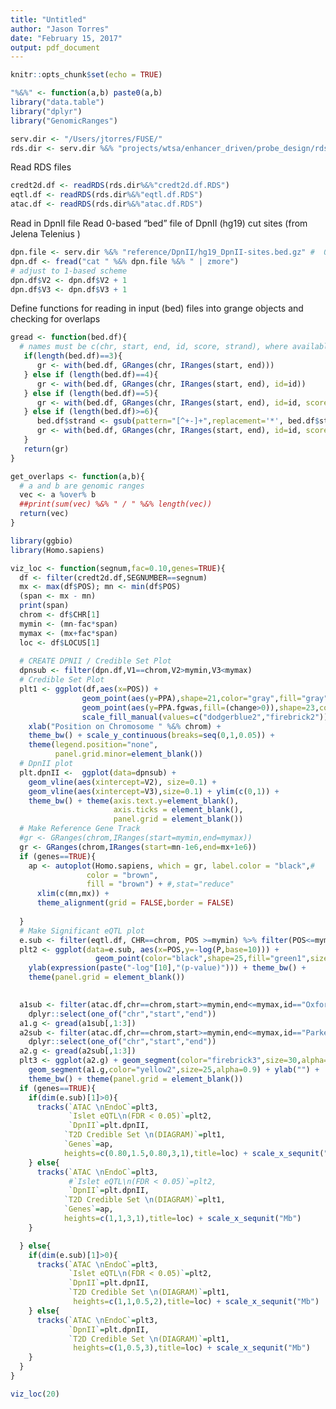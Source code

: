```yaml
---
title: "Untitled"
author: "Jason Torres"
date: "February 15, 2017"
output: pdf_document
---
```


```r
knitr::opts_chunk$set(echo = TRUE)
```


```r
"%&%" <- function(a,b) paste0(a,b) 
library("data.table")
library("dplyr")
library("GenomicRanges")

serv.dir <- "/Users/jtorres/FUSE/"
rds.dir <- serv.dir %&% "projects/wtsa/enhancer_driven/probe_design/rds/"

```

Read RDS files 

```r

credt2d.df <- readRDS(rds.dir%&%"credt2d.df.RDS")
eqtl.df <- readRDS(rds.dir%&%"eqtl.df.RDS")
atac.df <- readRDS(rds.dir%&%"atac.df.RDS")

```

Read in DpnII file 
Read 0-based "bed" file of DpnII (hg19) cut sites (from Jelena Telenius )

```r
dpn.file <- serv.dir %&% "reference/DpnII/hg19_DpnII-sites.bed.gz" #  0-based bed file 
dpn.df <- fread("cat " %&% dpn.file %&% " | zmore")
# adjust to 1-based scheme 
dpn.df$V2 <- dpn.df$V2 + 1 
dpn.df$V3 <- dpn.df$V3 + 1 
```


Define functions for reading in input (bed) files into grange objects and checking for overlaps 

```r

gread <- function(bed.df){
  # names must be c(chr, start, end, id, score, strand), where available 
   if(length(bed.df)==3){
      gr <- with(bed.df, GRanges(chr, IRanges(start, end)))
   } else if (length(bed.df)==4){
      gr <- with(bed.df, GRanges(chr, IRanges(start, end), id=id))
   } else if (length(bed.df)==5){
      gr <- with(bed.df, GRanges(chr, IRanges(start, end), id=id, score=score))
   } else if (length(bed.df)>=6){
      bed.df$strand <- gsub(pattern="[^+-]+",replacement='*', bed.df$strand)
      gr <- with(bed.df, GRanges(chr, IRanges(start, end), id=id, score=score, strand=strand))
   }
   return(gr)
}

get_overlaps <- function(a,b){
  # a and b are genomic ranges
  vec <- a %over% b
  ##print(sum(vec) %&% " / " %&% length(vec))
  return(vec)
}

```


```r
library(ggbio)
library(Homo.sapiens)

viz_loc <- function(segnum,fac=0.10,genes=TRUE){
  df <- filter(credt2d.df,SEGNUMBER==segnum)
  mx <- max(df$POS); mn <- min(df$POS)
  (span <- mx - mn)
  print(span)
  chrom <- df$CHR[1] 
  mymin <- (mn-fac*span)
  mymax <- (mx+fac*span)
  loc <- df$LOCUS[1]
  
  # CREATE DPNII / Credible Set Plot 
  dpnsub <- filter(dpn.df,V1==chrom,V2>mymin,V3<mymax)
  # Credible Set Plot 
  plt1 <- ggplot(df,aes(x=POS)) + 
                geom_point(aes(y=PPA),shape=21,color="gray",fill="gray") + 
                geom_point(aes(y=PPA.fgwas,fill=(change>0)),shape=23,color="black") +   
                scale_fill_manual(values=c("dodgerblue2","firebrick2")) + 
    xlab("Position on Chromosome " %&% chrom) + 
    theme_bw() + scale_y_continuous(breaks=seq(0,1,0.05)) + 
    theme(legend.position="none",
          panel.grid.minor=element_blank())
  # DpnII plot
  plt.dpnII <-  ggplot(data=dpnsub) +
    geom_vline(aes(xintercept=V2), size=0.1) + 
    geom_vline(aes(xintercept=V3),size=0.1) + ylim(c(0,1)) + 
    theme_bw() + theme(axis.text.y=element_blank(),
                       axis.ticks = element_blank(),
                       panel.grid = element_blank())
  # Make Reference Gene Track 
  #gr <- GRanges(chrom,IRanges(start=mymin,end=mymax))
  gr <- GRanges(chrom,IRanges(start=mn-1e6,end=mx+1e6))
  if (genes==TRUE){
    ap <- autoplot(Homo.sapiens, which = gr, label.color = "black",#
                 color = "brown",
                 fill = "brown") + #,stat="reduce"
      xlim(c(mn,mx)) + 
      theme_alignment(grid = FALSE,border = FALSE) 
      
  }
  # Make Significant eQTL plot 
  e.sub <- filter(eqtl.df, CHR==chrom, POS >=mymin) %>% filter(POS<=mymax)
  plt2 <- ggplot(data=e.sub, aes(x=POS,y=-log(P,base=10))) +
                   geom_point(color="black",shape=25,fill="green1",size=2) +
    ylab(expression(paste("-log"[10],"(p-value)"))) + theme_bw() + 
    theme(panel.grid = element_blank())
  

  a1sub <- filter(atac.df,chr==chrom,start>=mymin,end<=mymax,id=="Oxford") %>% 
    dplyr::select(one_of("chr","start","end"))
  a1.g <- gread(a1sub[,1:3])
  a2sub <- filter(atac.df,chr==chrom,start>=mymin,end<=mymax,id=="Parker") %>% 
    dplyr::select(one_of("chr","start","end"))
  a2.g <- gread(a2sub[,1:3])
  plt3 <- ggplot(a2.g) + geom_segment(color="firebrick3",size=30,alpha=0.9) +
    geom_segment(a1.g,color="yellow2",size=25,alpha=0.9) + ylab("") +
    theme_bw() + theme(panel.grid = element_blank())
  if (genes==TRUE){
    if(dim(e.sub)[1]>0){
      tracks(`ATAC \nEndoC`=plt3,
             `Islet eQTL\n(FDR < 0.05)`=plt2,
             `DpnII`=plt.dpnII,
            `T2D Credible Set \n(DIAGRAM)`=plt1,
            `Genes`=ap,
            heights=c(0.80,1.5,0.80,3,1),title=loc) + scale_x_sequnit("Mb") 
    } else{
      tracks(`ATAC \nEndoC`=plt3,
             #`Islet eQTL\n(FDR < 0.05)`=plt2,
             `DpnII`=plt.dpnII,
            `T2D Credible Set \n(DIAGRAM)`=plt1,
            `Genes`=ap,
            heights=c(1,1,3,1),title=loc) + scale_x_sequnit("Mb")    
    }

  } else{
    if(dim(e.sub)[1]>0){
      tracks(`ATAC \nEndoC`=plt3,
             `Islet eQTL\n(FDR < 0.05)`=plt2,
             `DpnII`=plt.dpnII,
             `T2D Credible Set \n(DIAGRAM)`=plt1,
              heights=c(1,1,0.5,2),title=loc) + scale_x_sequnit("Mb") 
    } else{
      tracks(`ATAC \nEndoC`=plt3,
             `DpnII`=plt.dpnII,
             `T2D Credible Set \n(DIAGRAM)`=plt1,
              heights=c(1,0.5,3),title=loc) + scale_x_sequnit("Mb")       
    }
  }
}

viz_loc(20)

```

